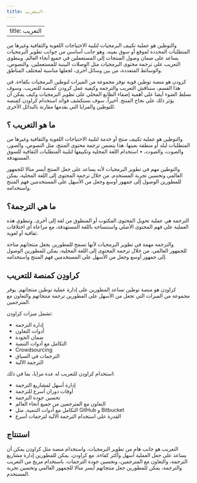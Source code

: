 ```yaml
--- 
title: التعريب 
---
```

---
title: التعريب
---

والتوطين هو عملية تكييف البرمجيات لتلبية الاحتياجات اللغوية والثقافية وغيرها من المتطلبات المحددة لموقع أو سوق بعينه. وهو جانب أساسي من جوانب تطوير البرمجيات يساعد على ضمان وصول المنتجات إلى المستعملين في جميع أنحاء العالم. وينطوي التعريب على ترجمة محتوى البرمجيات مثل الوصلات البينية للمستعملين، والنصوص، والوسائط المتعددة، من بين وسائل أخرى، لجعلها مناسبة لمختلف المناطق.

كرودن هو منصة توطين قوية توفر مجموعة من الميزات لتوطين البرمجيات بكفاءة. في هذا القسم، سنناقش التعريب والترجمة وكيفية عمل كرودن كمنصة للتعريب. وسوف نسلط الضوء أيضا على أهمية إضفاء الطابع المحلي على تطوير البرمجيات وكيف يمكن أن يؤثر ذلك على نجاح المنتج. أخيراً، سوف نستكشف فوائد استخدام كراودِن كمنصة للتوطين والمزايا التي يقدمها مقارنة بالبدائل الأخرى.

## ما هو التعريب ؟

والتوطين هو عملية تكييف منتج أو خدمة لتلبية الاحتياجات اللغوية والثقافية وغيرها من المتطلبات لبلد أو منطقة بعينها. هذا يتضمن ترجمة محتوى المنتج، مثل النصوص، والصور، والصوت، والصوت، • استخدام اللغة المحلية وتكييفها لتلبية المتطلبات الثقافية للسوق المستهدفة.

والتوطين مهم في تطوير البرمجيات لأنه يساعد على جعل المنتج أيسر منالا للجمهور العالمي وتحسين تجربة المستخدم. من خلال ترجمة المحتوى إلى اللغة المحلية، يمكن للمطورين الوصول إلى جمهور أوسع وجعل من الأسهل على المستخدمين فهم المنتج واستخدامه.

## ما هي الترجمة؟

الترجمة هي عملية تحويل المحتوى المكتوب أو المنطوق من لغة إلى أخرى. وتنطوي هذه العملية على فهم المحتوى الأصلي واستنساخه باللغة المستهدفة، مع مراعاة أي اختلافات ثقافية أو لغوية.

والترجمة مهمة في تطوير البرمجيات لأنها تسمح للمطورين بجعل منتجاتهم متاحة للجمهور العالمي. من خلال ترجمة المحتوى إلى اللغة المحلية، يمكن للمطورين الوصول إلى جمهور أوسع وجعل من الأسهل على المستخدمين فهم المنتج واستخدامه.

## كراودِن كمنصة للتعريب

كراودِن هو منصة توطين تساعد المطورين على إدارة عملية توطين منتجاتهم. يوفر مجموعة من الميزات التي تجعل من الأسهل على المطورين ترجمة منتجاتهم والتعاون مع المترجمين.

تشمل ميزات كراودِن:

- إدارة الترجمة
- أدوات التعاون
- ضمان الجودة
- التكامل مع أدوات التنمية
- Crowdsourcing
- الترجمات في السياق
- الترجمة الآلية

استخدام كراودِن للتعريب له عدة مزايا، بما في ذلك:

- إدارة أسهل لمشاريع الترجمة
- أوقات دوران أسرع للترجمة
- تحسين جودة الترجمة
- التعاون مع المترجمين من جميع أنحاء العالم
- التكامل مع أدوات التنمية، مثل GitHub و Bitbucket
- القدرة على استخدام الترجمة الآلية لترجمات أسرع

## استنتاج

التعريب هو جانب هام من تطوير البرمجيات، واستخدام منصة مثل كراودِن يمكن أن يساعد على جعل العملية أسهل وأكثر كفاءة. مع كراودن، يمكن للمطورين إدارة مشاريع الترجمة، والتعاون مع المترجمين، وتحسين جودة الترجمات. باستخدام مزيج من التعريب والترجمة، يمكن للمطورين جعل منتجاتهم أيسر منالا للجمهور العالمي وتحسين تجربة المستخدم.

